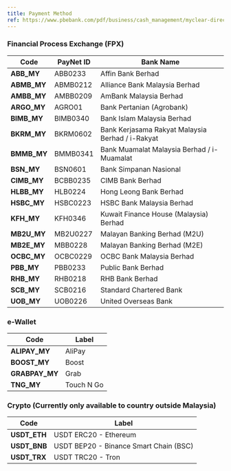 ```yaml
---
title: Payment Method
ref: https://www.pbebank.com/pdf/business/cash_management/myclear-directdebit.aspx
---
```



### Financial Process Exchange (FPX)

| Code         | PayNet ID | Bank Name                              |
| ------------ | -------- | -------------------------------------- |
| **ABB\_MY**    | ABB0233  | Affin Bank Berhad                      |
| **ABMB\_MY** | ABMB0212 | Alliance Bank Malaysia Berhad          |
| **AMBB\_MY**   | AMBB0209 | AmBank Malaysia Berhad                 |
| **ARGO\_MY**      | AGRO01   | Bank Pertanian (Agrobank)              |
| **BIMB\_MY**     | BIMB0340 | Bank Islam Malaysia Berhad             |
| **BKRM\_MY**     | BKRM0602 | Bank Kerjasama Rakyat Malaysia Berhad / i-Rakyat  |
| **BMMB\_MY**     | BMMB0341 | Bank Muamalat Malaysia Berhad / i-Muamalat         |
| **BSN\_MY**      | BSN0601  | Bank Simpanan Nasional                 |
| **CIMB\_MY**     | BCBB0235 | CIMB Bank Berhad                       |
| **HLBB\_MY**      | HLB0224  | Hong Leong Bank Berhad                 |
| **HSBC\_MY**     | HSBC0223 | HSBC Bank Malaysia Berhad              |
| **KFH\_MY**      | KFH0346  | Kuwait Finance House (Malaysia) Berhad |
| **MB2U\_MY**     | MB2U0227 | Malayan Banking Berhad (M2U)           |
| **MB2E\_MY**     | MBB0228  | Malayan Banking Berhad (M2E)           |
| **OCBC\_MY**     | OCBC0229 | OCBC Bank Malaysia Berhad              |
| **PBB\_MY**      | PBB0233  | Public Bank Berhad                     |
| **RHB\_MY**      | RHB0218  | RHB Bank Berhad                        |
| **SCB\_MY**      | SCB0216  | Standard Chartered Bank                |
| **UOB\_MY**      | UOB0226  | United Overseas Bank                   |

### e-Wallet 

| Code | Label     |
| ----------- | ---------- |
| **ALIPAY\_MY**  | AliPay     |
| **BOOST\_MY**   | Boost      |
| **GRABPAY\_MY** | Grab       |
| **TNG\_MY**     | Touch N Go |

### Crypto (Currently only available to country outside Malaysia)

| Code | Label     |
| ----------- | ---------- |
| **USDT\_ETH**  | USDT ERC20 - Ethereum     |
| **USDT\_BNB**   | USDT BEP20 - Binance Smart Chain (BSC)      |
| **USDT\_TRX** | USDT TRC20 - Tron  |
